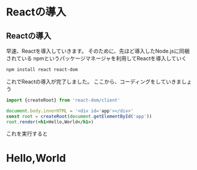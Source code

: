 # Reactの導入
## Reactの導入
早速、Reactを導入していきます。
そのために、先ほど導入したNode.jsに同梱されている
npmというパッケージマネージャを利用してReactを導入していく


```bash
npm install react react-dom
```

これでReactの導入が完了しました。
ここから、コーディングをしていきましょう

```jsx
import {createRoot} from 'react-dom/client'

document.body.innerHTML = '<div id='app'></div>'
const root = createRoot(document.getElementById('app'))
root.render(<h1>Hello,World</h1>)
```

これを実行すると

<div id="app">
   <h1 className="text-xl">Hello,World</h1>
</div>